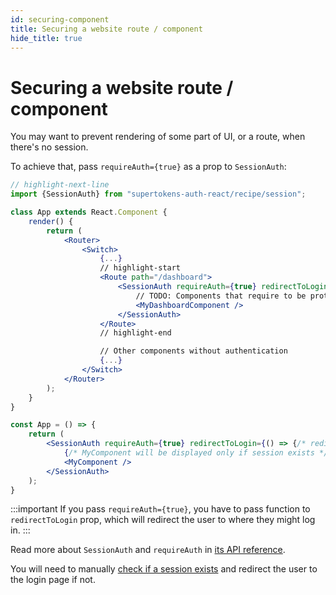 ```yaml
---
id: securing-component
title: Securing a website route / component
hide_title: true
---
```



# Securing a website route / component
You may want to prevent rendering of some part of UI, or a route, when
there's no session.

<FrontendSDKTabs>
<TabItem value="reactjs">

To achieve that, pass `requireAuth={true}` as a prop to `SessionAuth`:

<Question
    question="Do you use react-router-dom?">
<Answer title="Yes">

```jsx 
// highlight-next-line 
import {SessionAuth} from "supertokens-auth-react/recipe/session";

class App extends React.Component {
    render() {
        return (
            <Router>
                <Switch>
                    {...}
                    // highlight-start
                    <Route path="/dashboard">
                        <SessionAuth requireAuth={true} redirectToLogin={() => {/* redirect */}}>
                            // TODO: Components that require to be protected by authentication
                            <MyDashboardComponent />
                        </SessionAuth>
                    </Route>
                    // highlight-end

                    // Other components without authentication
                    {...}
                </Switch>
            </Router>
        );
    }
}
```

</Answer>
<Answer title="No">

```jsx
const App = () => {
    return (
        <SessionAuth requireAuth={true} redirectToLogin={() => {/* redirect */}}>
            {/* MyComponent will be displayed only if session exists */}
            <MyComponent />
        </SessionAuth>
    );
}
```

</Answer>
</Question>

:::important
If you pass `requireAuth={true}`, you have to pass function to `redirectToLogin` prop,
which will redirect the user to where they might log in.
:::

Read more about `SessionAuth` and `requireAuth` in [its API reference](/docs/auth-react/session/session-auth).


</TabItem>
<TabItem value="vanillajs">

You will need to manually [check if a session exists](./checking-session-front-end) and redirect the user to the login page if not.

</TabItem>
</FrontendSDKTabs>